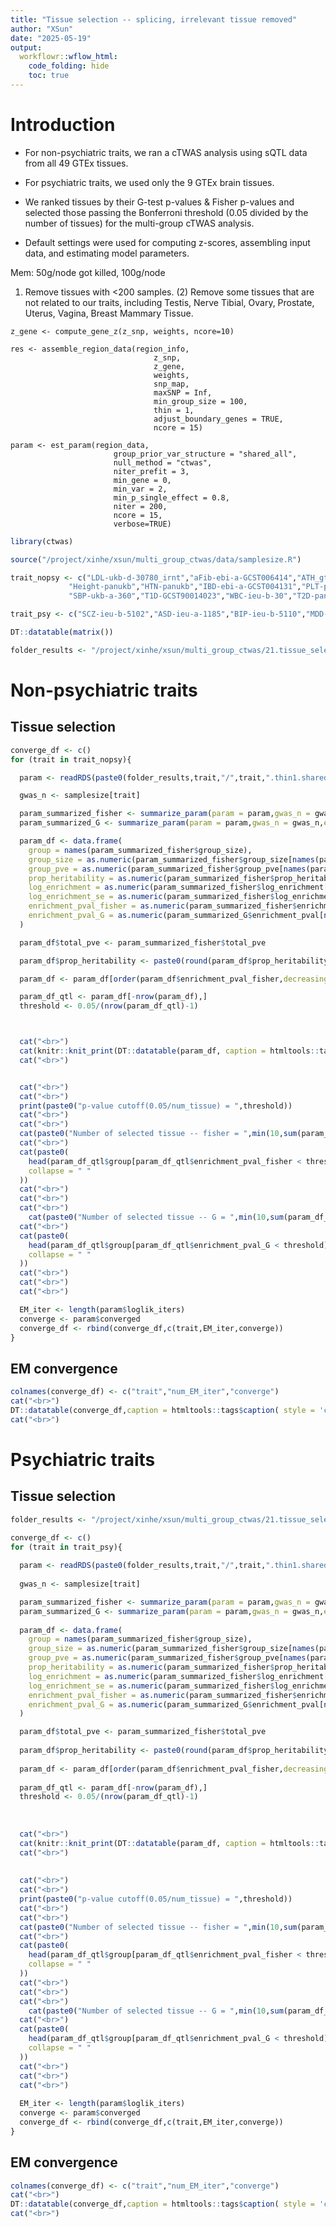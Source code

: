 ```yaml
---
title: "Tissue selection -- splicing, irrelevant tissue removed"
author: "XSun"
date: "2025-05-19"
output:
  workflowr::wflow_html:
    code_folding: hide
    toc: true
---
```


# Introduction

- For non-psychiatric traits, we ran a cTWAS analysis using sQTL data from all 49 GTEx tissues.
- For psychiatric traits, we used only the 9 GTEx brain tissues.
- We ranked tissues by their G-test p-values & Fisher p-values and selected those passing the Bonferroni threshold (0.05 divided by the number of tissues) for the multi-group cTWAS analysis.

- Default settings were used for computing z-scores, assembling input data, and estimating model parameters.

Mem: 50g/node got killed, 100g/node

(1) Remove tissues with <200 samples. (2) Remove some tissues that are not related to our traits, including Testis, Nerve Tibial, Ovary, Prostate, Uterus, Vagina, Breast Mammary Tissue.

```
z_gene <- compute_gene_z(z_snp, weights, ncore=10)
```

```
res <- assemble_region_data(region_info, 
                                z_snp, 
                                z_gene, 
                                weights,
                                snp_map,
                                maxSNP = Inf,
                                min_group_size = 100,
                                thin = 1,
                                adjust_boundary_genes = TRUE,
                                ncore = 15)
```

```
param <- est_param(region_data, 
                       group_prior_var_structure = "shared_all",
                       null_method = "ctwas",
                       niter_prefit = 3,
                       min_gene = 0,
                       min_var = 2,                          
                       min_p_single_effect = 0.8,
                       niter = 200, 
                       ncore = 15,
                       verbose=TRUE)
```


```r
library(ctwas)

source("/project/xinhe/xsun/multi_group_ctwas/data/samplesize.R")

trait_nopsy <- c("LDL-ukb-d-30780_irnt","aFib-ebi-a-GCST006414","ATH_gtexukb","BMI-panukb","HB-panukb",
             "Height-panukb","HTN-panukb","IBD-ebi-a-GCST004131","PLT-panukb","RA-panukb","RBC-panukb",
             "SBP-ukb-a-360","T1D-GCST90014023","WBC-ieu-b-30","T2D-panukb")

trait_psy <- c("SCZ-ieu-b-5102","ASD-ieu-a-1185","BIP-ieu-b-5110","MDD-ieu-b-102","PD-ieu-b-7","ADHD-ieu-a-1183","NS-ukb-a-230")

DT::datatable(matrix())

folder_results <- "/project/xinhe/xsun/multi_group_ctwas/21.tissue_selection_0511/results/S_thin1_shared_all_mingene0_exclude/"

```

# Non-psychiatric traits

## Tissue selection

```r
converge_df <- c()
for (trait in trait_nopsy){

  param <- readRDS(paste0(folder_results,trait,"/",trait,".thin1.shared_all.param.RDS"))

  gwas_n <- samplesize[trait]

  param_summarized_fisher <- summarize_param(param = param,gwas_n = gwas_n,enrichment_test = "fisher",alternative = "greater")
  param_summarized_G <- summarize_param(param = param,gwas_n = gwas_n,enrichment_test = "G")

  param_df <- data.frame(
    group = names(param_summarized_fisher$group_size),
    group_size = as.numeric(param_summarized_fisher$group_size[names(param_summarized_fisher$group_size)]),
    group_pve = as.numeric(param_summarized_fisher$group_pve[names(param_summarized_fisher$group_size)]),
    prop_heritability = as.numeric(param_summarized_fisher$prop_heritability[names(param_summarized_fisher$group_size)]),
    log_enrichment = as.numeric(param_summarized_fisher$log_enrichment[names(param_summarized_fisher$group_size)]),
    log_enrichment_se = as.numeric(param_summarized_fisher$log_enrichment_se[names(param_summarized_fisher$group_size)]),
    enrichment_pval_fisher = as.numeric(param_summarized_fisher$enrichment_pval[names(param_summarized_fisher$group_size)]),
    enrichment_pval_G = as.numeric(param_summarized_G$enrichment_pval[names(param_summarized_G$group_size)])
  )

  param_df$total_pve <- param_summarized_fisher$total_pve

  param_df$prop_heritability <- paste0(round(param_df$prop_heritability * 100, 5), "%")

  param_df <- param_df[order(param_df$enrichment_pval_fisher,decreasing = F),]

  param_df_qtl <- param_df[-nrow(param_df),]
  threshold <- 0.05/(nrow(param_df_qtl)-1)



  cat("<br>")
  cat(knitr::knit_print(DT::datatable(param_df, caption = htmltools::tags$caption( style = 'caption-side: left; text-align: left; color:black;  font-size:150% ;',trait,options = list(pageLength = 10)))))
  cat("<br>")


  cat("<br>")
  cat("<br>")
  print(paste0("p-value cutoff(0.05/num_tissue) = ",threshold))
  cat("<br>")
  cat("<br>")
  cat(paste0("Number of selected tissue -- fisher = ",min(10,sum(param_df_qtl$enrichment_pval_fisher < threshold)),"\n"))
  cat("<br>")
  cat(paste0(
    head(param_df_qtl$group[param_df_qtl$enrichment_pval_fisher < threshold], 10),
    collapse = " "
  ))
  cat("<br>")
  cat("<br>")
  cat("<br>")
    cat(paste0("Number of selected tissue -- G = ",min(10,sum(param_df_qtl$enrichment_pval_G < threshold)),"\n"))
  cat("<br>")
  cat(paste0(
    head(param_df_qtl$group[param_df_qtl$enrichment_pval_G < threshold], 10),
    collapse = " "
  ))
  cat("<br>")
  cat("<br>")
  cat("<br>")

  EM_iter <- length(param$loglik_iters)
  converge <- param$converged
  converge_df <- rbind(converge_df,c(trait,EM_iter,converge))
}

```


## EM convergence

```r

colnames(converge_df) <- c("trait","num_EM_iter","converge")
cat("<br>")
DT::datatable(converge_df,caption = htmltools::tags$caption( style = 'caption-side: left; text-align: left; color:black;  font-size:150% ;','EM convergence '),options = list(pageLength = 30) )
cat("<br>")
```


# Psychiatric traits

## Tissue selection

```r

folder_results <- "/project/xinhe/xsun/multi_group_ctwas/21.tissue_selection_0511/results/S_thin1_shared_all_mingene0/"

converge_df <- c()
for (trait in trait_psy){
  
  param <- readRDS(paste0(folder_results,trait,"/",trait,".thin1.shared_all.param.RDS"))
  
  gwas_n <- samplesize[trait]

  param_summarized_fisher <- summarize_param(param = param,gwas_n = gwas_n,enrichment_test = "fisher",alternative = "greater")
  param_summarized_G <- summarize_param(param = param,gwas_n = gwas_n,enrichment_test = "G")
  
  param_df <- data.frame(
    group = names(param_summarized_fisher$group_size),
    group_size = as.numeric(param_summarized_fisher$group_size[names(param_summarized_fisher$group_size)]),
    group_pve = as.numeric(param_summarized_fisher$group_pve[names(param_summarized_fisher$group_size)]),
    prop_heritability = as.numeric(param_summarized_fisher$prop_heritability[names(param_summarized_fisher$group_size)]),
    log_enrichment = as.numeric(param_summarized_fisher$log_enrichment[names(param_summarized_fisher$group_size)]),
    log_enrichment_se = as.numeric(param_summarized_fisher$log_enrichment_se[names(param_summarized_fisher$group_size)]),
    enrichment_pval_fisher = as.numeric(param_summarized_fisher$enrichment_pval[names(param_summarized_fisher$group_size)]),
    enrichment_pval_G = as.numeric(param_summarized_G$enrichment_pval[names(param_summarized_G$group_size)])
  )

  param_df$total_pve <- param_summarized_fisher$total_pve
  
  param_df$prop_heritability <- paste0(round(param_df$prop_heritability * 100, 5), "%")
  
  param_df <- param_df[order(param_df$enrichment_pval_fisher,decreasing = F),]
  
  param_df_qtl <- param_df[-nrow(param_df),]
  threshold <- 0.05/(nrow(param_df_qtl)-1)
  
  
  
  cat("<br>")
  cat(knitr::knit_print(DT::datatable(param_df, caption = htmltools::tags$caption( style = 'caption-side: left; text-align: left; color:black;  font-size:150% ;',trait,options = list(pageLength = 10)))))
  cat("<br>")
  
  
  cat("<br>")
  cat("<br>")
  print(paste0("p-value cutoff(0.05/num_tissue) = ",threshold))
  cat("<br>")
  cat("<br>")
  cat(paste0("Number of selected tissue -- fisher = ",min(10,sum(param_df_qtl$enrichment_pval_fisher < threshold)),"\n"))
  cat("<br>")
  cat(paste0(
    head(param_df_qtl$group[param_df_qtl$enrichment_pval_fisher < threshold], 10), 
    collapse = " "
  ))
  cat("<br>")
  cat("<br>")
  cat("<br>")
    cat(paste0("Number of selected tissue -- G = ",min(10,sum(param_df_qtl$enrichment_pval_G < threshold)),"\n"))
  cat("<br>")
  cat(paste0(
    head(param_df_qtl$group[param_df_qtl$enrichment_pval_G < threshold], 10), 
    collapse = " "
  ))
  cat("<br>")
  cat("<br>")
  cat("<br>")
 
  EM_iter <- length(param$loglik_iters)
  converge <- param$converged
  converge_df <- rbind(converge_df,c(trait,EM_iter,converge))
}

```


## EM convergence

```r

colnames(converge_df) <- c("trait","num_EM_iter","converge")
cat("<br>")
DT::datatable(converge_df,caption = htmltools::tags$caption( style = 'caption-side: left; text-align: left; color:black;  font-size:150% ;','EM convergence '),options = list(pageLength = 30) )
cat("<br>")
```
